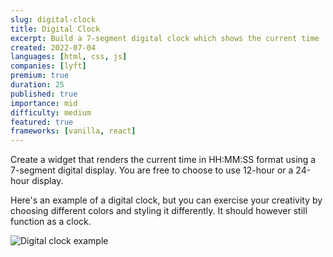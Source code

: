```yaml
---
slug: digital-clock
title: Digital Clock
excerpt: Build a 7-segment digital clock which shows the current time
created: 2022-07-04
languages: [html, css, js]
companies: [lyft]
premium: true
duration: 25
published: true
importance: mid
difficulty: medium
featured: true
frameworks: [vanilla, react]
---
```


Create a widget that renders the current time in HH:MM:SS format using a 7-segment digital display. You are free to choose to use 12-hour or a 24-hour display.

Here's an example of a digital clock, but you can exercise your creativity by choosing different colors and styling it differently. It should however still function as a clock.

![Digital clock example](/img/questions/digital-clock/digital-clock-example.jpg)
